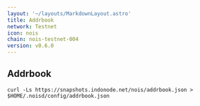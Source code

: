 ```yaml
---
layout: '~/layouts/MarkdownLayout.astro'
title: Addrbook
network: Testnet
icon: nois
chain: nois-testnet-004
version: v0.6.0
---
```

## Addrbook

```
curl -Ls https://snapshots.indonode.net/nois/addrbook.json > $HOME/.noisd/config/addrbook.json
```